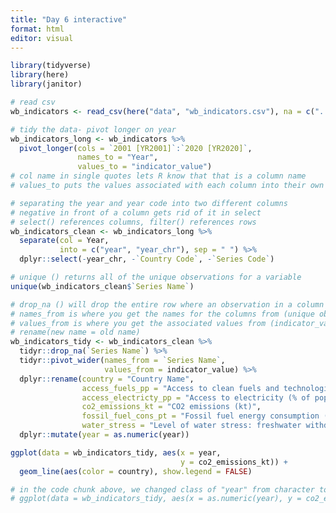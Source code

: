 ```yaml
---
title: "Day 6 interactive"
format: html
editor: visual
---
```


```r
library(tidyverse)
library(here)
library(janitor)
```

```r
# read csv
wb_indicators <- read_csv(here("data", "wb_indicators.csv"), na = c("..", ""))
```

```r
# tidy the data- pivot longer on year
wb_indicators_long <- wb_indicators %>% 
  pivot_longer(cols = `2001 [YR2001]`:`2020 [YR2020]`,
               names_to = "Year",
               values_to = "indicator_value") 
# col name in single quotes lets R know that that is a column name
# values_to puts the values associated with each column into their own column
```

```r
# separating the year and year code into two different columns
# negative in front of a column gets rid of it in select
# select() references columns, filter() references rows
wb_indicators_clean <- wb_indicators_long %>% 
  separate(col = Year,
           into = c("year", "year_chr"), sep = " ") %>% 
  dplyr::select(-year_chr, -`Country Code`, -`Series Code`)

# unique () returns all of the unique observations for a variable
unique(wb_indicators_clean$`Series Name`)
```

```r
# drop_na () will drop the entire row where an observation in a column has an NA value
# names_from is where you get the names for the columns from (unique observation in "series name")
# values_from is where you get the associated values from (indicator_values column)
# rename(new name = old name)
wb_indicators_tidy <- wb_indicators_clean %>% 
  tidyr::drop_na(`Series Name`) %>% 
  tidyr::pivot_wider(names_from = `Series Name`,
                     values_from = indicator_value) %>% 
  dplyr::rename(country = "Country Name",
                access_fuels_pp = "Access to clean fuels and technologies for cooking (% of population)",
                access_electricty_pp = "Access to electricity (% of population)",
                co2_emissions_kt = "CO2 emissions (kt)",
                fossil_fuel_cons_pt = "Fossil fuel energy consumption (% of total)",
                water_stress = "Level of water stress: freshwater withdrawal as a proportion of available freshwater resources") %>% 
  dplyr::mutate(year = as.numeric(year))
```

```r
ggplot(data = wb_indicators_tidy, aes(x = year,
                                      y = co2_emissions_kt)) +
  geom_line(aes(color = country), show.legend = FALSE)

# in the code chunk above, we changed class of "year" from character to numeric. You can also do it in the ggplot code by this:
# ggplot(data = wb_indicators_tidy, aes(x = as.numeric(year), y = co2_emissions_kt))
  
```
